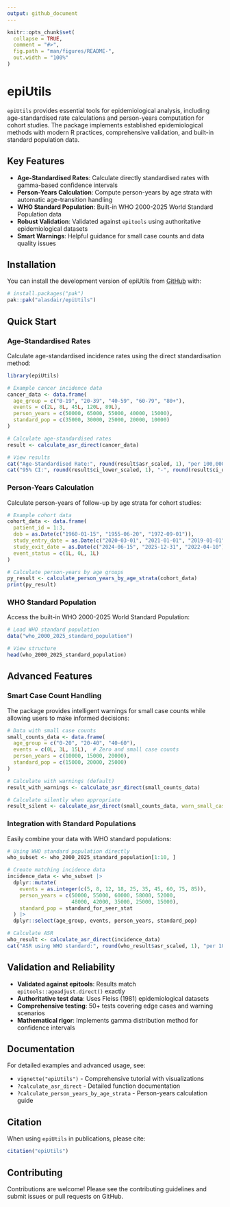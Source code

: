 ```yaml
---
output: github_document
---
```


<!-- README.md is generated from README.Rmd. Please edit that file -->

```r
knitr::opts_chunk$set(
  collapse = TRUE,
  comment = "#>",
  fig.path = "man/figures/README-",
  out.width = "100%"
)
```

# epiUtils

<!-- badges: start -->
<!-- badges: end -->

`epiUtils` provides essential tools for epidemiological analysis, including age-standardised rate calculations and person-years computation for cohort studies. The package implements established epidemiological methods with modern R practices, comprehensive validation, and built-in standard population data.

## Key Features

- **Age-Standardised Rates**: Calculate directly standardised rates with gamma-based confidence intervals
- **Person-Years Calculation**: Compute person-years by age strata with automatic age-transition handling
- **WHO Standard Population**: Built-in WHO 2000-2025 World Standard Population data
- **Robust Validation**: Validated against `epitools` using authoritative epidemiological datasets
- **Smart Warnings**: Helpful guidance for small case counts and data quality issues

## Installation

You can install the development version of epiUtils from [GitHub](https://github.com/) with:

``` r
# install.packages("pak")
pak::pak("alasdair/epiUtils")
```

## Quick Start

### Age-Standardised Rates

Calculate age-standardised incidence rates using the direct standardisation method:

```r
library(epiUtils)

# Example cancer incidence data
cancer_data <- data.frame(
  age_group = c("0-19", "20-39", "40-59", "60-79", "80+"),
  events = c(2L, 8L, 45L, 120L, 89L),
  person_years = c(50000, 65000, 55000, 40000, 15000),
  standard_pop = c(35000, 30000, 25000, 20000, 10000)
)

# Calculate age-standardised rates
result <- calculate_asr_direct(cancer_data)

# View results
cat("Age-Standardised Rate:", round(result$asr_scaled, 1), "per 100,000\n")
cat("95% CI:", round(result$ci_lower_scaled, 1), "-", round(result$ci_upper_scaled, 1), "\n")
```

### Person-Years Calculation

Calculate person-years of follow-up by age strata for cohort studies:

```r
# Example cohort data
cohort_data <- data.frame(
  patient_id = 1:3,
  dob = as.Date(c("1960-01-15", "1955-06-20", "1972-09-01")),
  study_entry_date = as.Date(c("2020-03-01", "2021-01-01", "2019-01-01")),
  study_exit_date = as.Date(c("2024-06-15", "2025-12-31", "2022-04-10")),
  event_status = c(1L, 0L, 1L)
)

# Calculate person-years by age groups
py_result <- calculate_person_years_by_age_strata(cohort_data)
print(py_result)
```

### WHO Standard Population

Access the built-in WHO 2000-2025 World Standard Population:

```r
# Load WHO standard population
data("who_2000_2025_standard_population")

# View structure
head(who_2000_2025_standard_population)
```

## Advanced Features

### Smart Case Count Handling

The package provides intelligent warnings for small case counts while allowing users to make informed decisions:

```r
# Data with small case counts
small_counts_data <- data.frame(
  age_group = c("0-20", "20-40", "40-60"),
  events = c(0L, 3L, 15L),  # Zero and small case counts
  person_years = c(10000, 15000, 20000),
  standard_pop = c(15000, 20000, 25000)
)

# Calculate with warnings (default)
result_with_warnings <- calculate_asr_direct(small_counts_data)

# Calculate silently when appropriate
result_silent <- calculate_asr_direct(small_counts_data, warn_small_cases = FALSE)
```

### Integration with Standard Populations

Easily combine your data with WHO standard populations:

```r
# Using WHO standard population directly
who_subset <- who_2000_2025_standard_population[1:10, ]

# Create matching incidence data
incidence_data <- who_subset |>
  dplyr::mutate(
    events = as.integer(c(5, 8, 12, 18, 25, 35, 45, 60, 75, 85)),
    person_years = c(50000, 55000, 60000, 58000, 52000, 
                     48000, 42000, 35000, 25000, 15000),
    standard_pop = standard_for_seer_stat
  ) |>
  dplyr::select(age_group, events, person_years, standard_pop)

# Calculate ASR
who_result <- calculate_asr_direct(incidence_data)
cat("ASR using WHO standard:", round(who_result$asr_scaled, 1), "per 100,000\n")
```

## Validation and Reliability

- **Validated against epitools**: Results match `epitools::ageadjust.direct()` exactly
- **Authoritative test data**: Uses Fleiss (1981) epidemiological datasets
- **Comprehensive testing**: 50+ tests covering edge cases and warning scenarios
- **Mathematical rigor**: Implements gamma distribution method for confidence intervals

## Documentation

For detailed examples and advanced usage, see:

- `vignette("epiUtils")` - Comprehensive tutorial with visualizations
- `?calculate_asr_direct` - Detailed function documentation
- `?calculate_person_years_by_age_strata` - Person-years calculation guide

## Citation

When using `epiUtils` in publications, please cite:

```r
citation("epiUtils")
```

## Contributing

Contributions are welcome! Please see the contributing guidelines and submit issues or pull requests on GitHub.
